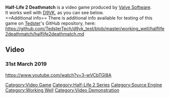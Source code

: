 <strong>Half-Life 2 Deathmatch</strong> is a video game produced by [[Valve Software]].
<br />
It works well with [[D9VK]], as you can see below.
<br />
==Additional info==
There is additional info available for testing of this game on [[User:Tedster|Tedster]]'s GitHub repository, here:
<br />
https://github.com/TedsterTech/d9vk_test/blob/master/working_well/halflife2deathmatch/halflife2deathmatch.md

==Video==
===31st March 2019===
<youtube>https://www.youtube.com/watch?v=3-wVCbTGl8A</youtube>

[[Category:Video Game]]
[[Category:Half-Life 2 Series]]
[[Category:Source Engine]]
[[Category:Working Well]]
[[Category:Video Demonstration]]
